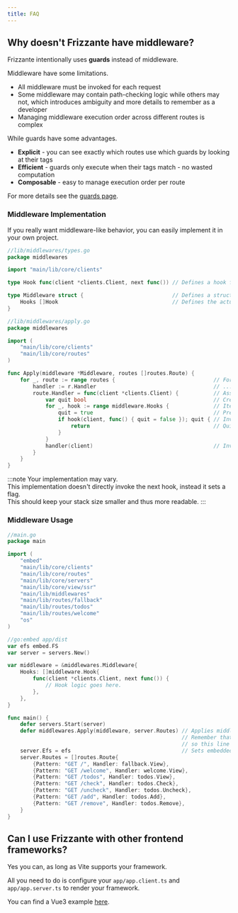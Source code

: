 ```yaml
---
title: FAQ
---
```



## Why doesn't Frizzante have middleware?

Frizzante intentionally uses **guards** instead of middleware.

Middleware have some limitations.

- All middleware must be invoked for each request
- Some middleware may contain path-checking logic while others may not, which introduces ambiguity and more details to remember as a developer
- Managing middleware execution order across different routes is complex

While guards have some advantages.

- **Explicit** - you can see exactly which routes use which guards by looking at their tags
- **Efficient** - guards only execute when their tags match - no wasted computation
- **Composable** - easy to manage execution order per route

For more details see the [guards page](../guards).

### Middleware Implementation

If you really want middleware-like behavior, you can easily implement it in your own project.

```go
//lib/middlewares/types.go
package middlewares

import "main/lib/core/clients"

type Hook func(client *clients.Client, next func()) // Defines a hook function type which will be used by the middleware.

type Middleware struct {                            // Defines a structure holding multiple hooks.
    Hooks []Hook                                    // Defines the actual hooks slice.
}
```

```go
//lib/middlewares/apply.go
package middlewares

import (
    "main/lib/core/clients"
    "main/lib/core/routes"
)

func Apply(middleware *Middleware, routes []routes.Route) {
    for _, route := range routes {                               // For each route...
        handler := r.Handler                                     // ...saves the route handler for later use.
        route.Handler = func(client *clients.Client) {           // Assigns a new wrapper route handler.
            var quit bool                                        // Creates flag used to interrupt the chain.
            for _, hook := range middleware.Hooks {              // Iterate over hooks.
                quit = true                                      // Prepares to quit.
                if hook(client, func() { quit = false }); quit { // Invokes hook and checks if route should quit.
                    return                                       // Quits.
                }
            }
            handler(client)                                      // Invokes the actual route handler.
        }
    }
}
```
:::note
Your implementation may vary.\
This implementation doesn't directly invoke the next hook, instead it sets a flag.\
This should keep your stack size smaller and thus more readable.
:::

### Middleware Usage

```go
//main.go
package main

import (
    "embed"
    "main/lib/core/clients"
    "main/lib/core/routes"
    "main/lib/core/servers"
    "main/lib/core/view/ssr"
    "main/lib/middlewares"
    "main/lib/routes/fallback"
    "main/lib/routes/todos"
    "main/lib/routes/welcome"
    "os"
)

//go:embed app/dist
var efs embed.FS
var server = servers.New()

var middleware = &middlewares.Middleware{
    Hooks: []middleware.Hook{
        func(client *clients.Client, next func()) {
            // Hook logic goes here.
        },
    },
}

func main() {
    defer servers.Start(server)
    defer middlewares.Apply(middleware, server.Routes) // Applies middleware to server routes.
                                                       // Remember that deferred functions are executed in reverse,
                                                       // so this line will execute before the server starts.
    server.Efs = efs                                   // Sets embedded file system.
    server.Routes = []routes.Route{
        {Pattern: "GET /", Handler: fallback.View},
        {Pattern: "GET /welcome", Handler: welcome.View},
        {Pattern: "GET /todos", Handler: todos.View},
        {Pattern: "GET /check", Handler: todos.Check},
        {Pattern: "GET /uncheck", Handler: todos.Uncheck},
        {Pattern: "GET /add", Handler: todos.Add},
        {Pattern: "GET /remove", Handler: todos.Remove},
    }
}
```

## Can I use Frizzante with other frontend frameworks?

Yes you can, as long as Vite supports your framework.

All you need to do is configure your `app/app.client.ts` and `app/app.server.ts` to render your framework.

You can find a Vue3 example [here](https://github.com/razshare/frizzante-example-vue3).